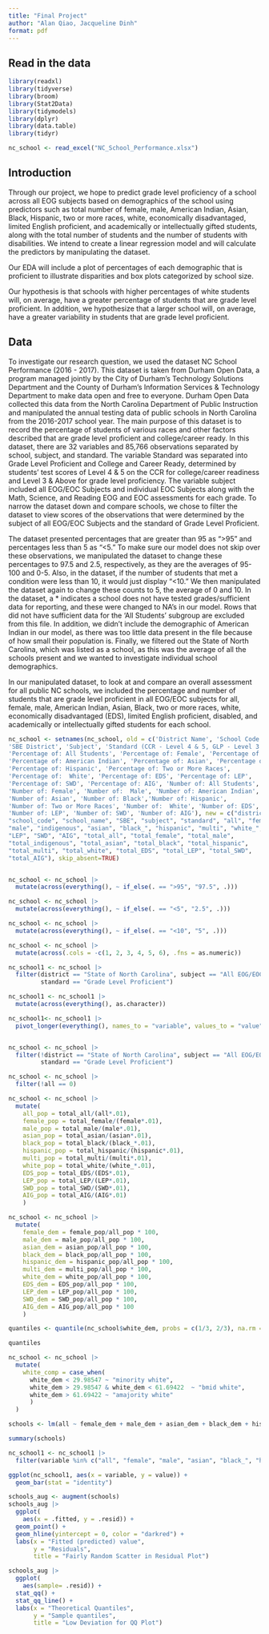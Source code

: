 ```yaml
---
title: "Final Project"
author: "Alan Qiao, Jacqueline Dinh"
format: pdf
---
```


## Read in the data

```r
library(readxl)
library(tidyverse)
library(broom)
library(Stat2Data)
library(tidymodels)
library(dplyr)
library(data.table)
library(tidyr)
```

```r

nc_school <- read_excel("NC_School_Performance.xlsx")
```

## Introduction

Through our project, we hope to predict grade level proficiency of a school across all EOG subjects based on demographics of the school using predictors such as total number of female, male, American Indian, Asian, Black, Hispanic, two or more races, white, economically disadvantaged, limited English proficient, and academically or intellectually gifted students, along with the total number of students and the number of students with disabilities. We intend to create a linear regression model and will calculate the predictors by manipulating the dataset.

Our EDA will include a plot of percentages of each demographic that is proficient to illustrate disparities and box plots categorized by school size.

Our hypothesis is that schools with higher percentages of white students will, on average, have a greater percentage of students that are grade level proficient. In addition, we hypothesize that a larger school will, on average, have a greater variability in students that are grade level proficient.

## Data 

To investigate our research question, we used the dataset NC School Performance (2016 - 2017). This dataset is taken from Durham Open Data, a program managed jointly by the City of Durham's Technology Solutions Department and the County of Durham's Information Services & Technology Department to make data open and free to everyone. Durham Open Data collected this data from the North Carolina Department of Public Instruction and manipulated the annual testing data of public schools in North Carolina from the 2016-2017 school year. The main purpose of this dataset is to record the percentage of students of various races and other factors described that are grade level proficient and college/career ready. In this dataset, there are 32 variables and 85,766 observations separated by school, subject, and standard. The variable Standard was separated into Grade Level Proficient and College and Career Ready, determined by students’ test scores of Level 4 & 5 on the CCR for college/career readiness and Level 3 & Above for grade level proficiency. The variable subject included all EOG/EOC Subjects and individual EOC Subjects along with the Math, Science, and Reading EOG and EOC assessments for each grade. To narrow the dataset down and compare schools, we chose to filter the dataset to view scores of the observations that were determined by the subject of all EOG/EOC Subjects and the standard of Grade Level Proficient. 

The dataset presented percentages that are greater than 95 as “>95” and percentages less than 5 as “<5.” To make sure our model does not skip over these observations, we manipulated the dataset to change these percentages to 97.5 and 2.5, respectively, as they are the averages of 95-100 and 0-5. Also, in the dataset, if the number of students that met a condition were less than 10, it would just display “<10.” We then manipulated the dataset again to change these counts to 5, the average of 0 and 10. In the dataset, a * indicates a school does not have tested grades/sufficient data for reporting, and these were changed to NA’s in our model. Rows that did not have sufficient data for the 'All Students' subgroup are excluded from this file. In addition, we didn’t include the demographic of American Indian in our model, as there was too little data present in the file because of how small their population is. Finally, we filtered out the State of North Carolina, which was listed as a school, as this was the average of all the schools present and we wanted to investigate individual school demographics.

In our manipulated dataset, to look at and compare an overall assessment for all public NC schools, we included the percentage and number of students that are grade level proficient in all EOG/EOC subjects for all, female, male, American Indian, Asian, Black, two or more races, white, economically disadvantaged (EDS), limited English proficient, disabled, and academically or intellectually gifted students for each school.


```r

nc_school <- setnames(nc_school, old = c('District Name', 'School Code', 'School Name', 
'SBE District', 'Subject', 'Standard (CCR - Level 4 & 5, GLP - Level 3 & Above)',
'Percentage of: All Students', 'Percentage of: Female', 'Percentage of:  Male', 
'Percentage of: American Indian', 'Percentage of: Asian', 'Percentage of: Black',
'Percentage of: Hispanic', 'Percentage of: Two or More Races', 
'Percentage of:  White', 'Percentage of: EDS', 'Percentage of: LEP', 
'Percentage of: SWD', 'Percentage of: AIG', 'Number of: All Students', 
'Number of: Female', 'Number of:  Male', 'Number of: American Indian', 
'Number of: Asian', 'Number of: Black','Number of: Hispanic', 
'Number of: Two or More Races', 'Number of:  White', 'Number of: EDS', 
'Number of: LEP', 'Number of: SWD', 'Number of: AIG'), new = c("district", 
"school_code", "school_name", "SBE", "subject", "standard", "all", "female", 
"male", "indigenous", "asian", "black_", "hispanic", "multi", "white_", "EDS", 
"LEP", "SWD", "AIG", "total_all", "total_female", "total_male", 
"total_indigenous", "total_asian", "total_black", "total_hispanic", 
"total_multi", "total_white", "total_EDS", "total_LEP", "total_SWD", 
"total_AIG"), skip_absent=TRUE)


nc_school <- nc_school |>
  mutate(across(everything(), ~ if_else(. == ">95", "97.5", .)))

nc_school <- nc_school |>
  mutate(across(everything(), ~ if_else(. == "<5", "2.5", .)))

nc_school <- nc_school |>
  mutate(across(everything(), ~ if_else(. == "<10", "5", .)))

nc_school <- nc_school |> 
  mutate(across(.cols = -c(1, 2, 3, 4, 5, 6), .fns = as.numeric))

nc_school1 <- nc_school |>
  filter(district == "State of North Carolina", subject == "All EOG/EOC Subjects",
         standard == "Grade Level Proficient")

nc_school1 <- nc_school1 |>
  mutate(across(everything(), as.character))

nc_school1<- nc_school1 |>
  pivot_longer(everything(), names_to = "variable", values_to = "value")


nc_school <- nc_school |>
  filter(!district == "State of North Carolina", subject == "All EOG/EOC Subjects",
         standard == "Grade Level Proficient")

nc_school <- nc_school |>
  filter(!all == 0)
```

```r

nc_school <- nc_school |>
  mutate(
    all_pop = total_all/(all*.01),
    female_pop = total_female/(female*.01),
    male_pop = total_male/(male*.01),
    asian_pop = total_asian/(asian*.01),
    black_pop = total_black/(black_*.01),
    hispanic_pop = total_hispanic/(hispanic*.01),
    multi_pop = total_multi/(multi*.01),
    white_pop = total_white/(white_*.01),
    EDS_pop = total_EDS/(EDS*.01),
    LEP_pop = total_LEP/(LEP*.01),
    SWD_pop = total_SWD/(SWD*.01),
    AIG_pop = total_AIG/(AIG*.01)
    )

nc_school <- nc_school |>
  mutate(
    female_dem = female_pop/all_pop * 100,
    male_dem = male_pop/all_pop * 100,
    asian_dem = asian_pop/all_pop * 100,
    black_dem = black_pop/all_pop * 100,
    hispanic_dem = hispanic_pop/all_pop * 100,
    multi_dem = multi_pop/all_pop * 100,
    white_dem = white_pop/all_pop * 100,
    EDS_dem = EDS_pop/all_pop * 100,
    LEP_dem = LEP_pop/all_pop * 100,
    SWD_dem = SWD_pop/all_pop * 100,
    AIG_dem = AIG_pop/all_pop * 100
    )

quantiles <- quantile(nc_school$white_dem, probs = c(1/3, 2/3), na.rm = TRUE)

quantiles

nc_school <- nc_school |>
  mutate(
    white_comp = case_when(
      white_dem < 29.98547 ~ "minority white",
      white_dem > 29.98547 & white_dem < 61.69422  ~ "bmid white",
      white_dem > 61.69422 ~ "amajority white"
      )
  )
```



```r

schools <- lm(all ~ female_dem + male_dem + asian_dem + black_dem + hispanic_dem + white_dem + EDS_dem + LEP_dem + SWD_dem + AIG_dem + white_comp, data = nc_school)

summary(schools)
```


```r

nc_school1 <- nc_school1 |>
  filter(variable %in% c("all", "female", "male", "asian", "black_", "hispanic", "white_", "EDS", "LEP", "SWD", "AIG"))

ggplot(nc_school1, aes(x = variable, y = value)) +
  geom_bar(stat = "identity")
```

```r

schools_aug <- augment(schools)
schools_aug |>
  ggplot(
    aes(x = .fitted, y = .resid)) +
  geom_point() +
  geom_hline(yintercept = 0, color = "darkred") +
  labs(x = "Fitted (predicted) value",
       y = "Residuals",
       title = "Fairly Random Scatter in Residual Plot")
```


```r
schools_aug |>
  ggplot(
    aes(sample= .resid)) +
  stat_qq() +
  stat_qq_line() +
  labs(x = "Theoretical Quantiles",
       y = "Sample quantiles",
       title = "Low Deviation for QQ Plot")
```

